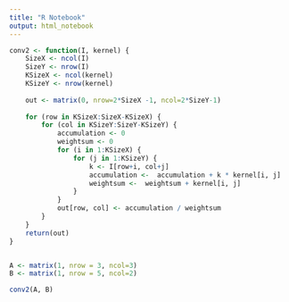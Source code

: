 ```yaml
---
title: "R Notebook"
output: html_notebook
---
```



```r
conv2 <- function(I, kernel) {
    SizeX <- ncol(I)
    SizeY <- nrow(I)
    KSizeX <- ncol(kernel)
    KSizeY <- nrow(kernel)
    
    out <- matrix(0, nrow=2*SizeX -1, ncol=2*SizeY-1)
    
    for (row in KSizeX:SizeX-KSizeX) {
        for (col in KSizeY:SizeY-KSizeY) {
            accumulation <- 0
            weightsum <- 0
            for (i in 1:KSizeX) {
                for (j in 1:KSizeY) {
                    k <- I[row+i, col+j]
                    accumulation <-  accumulation + k * kernel[i, j]
                    weightsum <-  weightsum + kernel[i, j]
                }
            }
            out[row, col] <- accumulation / weightsum
        }
    }
    return(out)
}


A <- matrix(1, nrow = 3, ncol=3)
B <- matrix(1, nrow = 5, ncol=2)

conv2(A, B)

```


